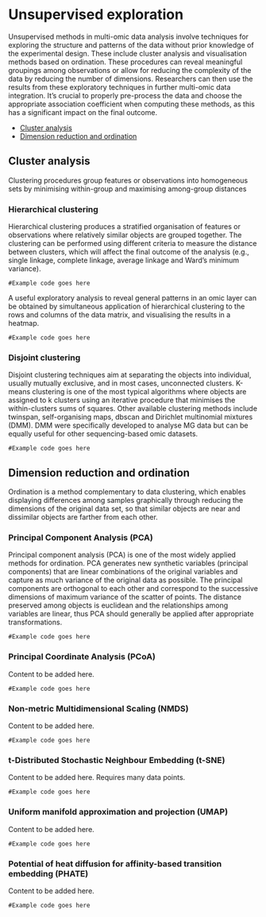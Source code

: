 # Unsupervised exploration

Unsupervised methods in multi-omic data analysis involve techniques for exploring the structure and patterns of the data without prior knowledge of the experimental design. These include cluster analysis and visualisation methods based on ordination. These procedures can reveal meaningful groupings among observations or allow for reducing the complexity of the data by reducing the number of dimensions. Researchers can then use the results from these exploratory techniques in further multi-omic data integration. It's crucial to properly pre-process the data and choose the appropriate association coefficient when computing these methods, as this has a significant impact on the final outcome.

* [Cluster analysis](#cluster-analysis)
* [Dimension reduction and ordination](#dimension-reduction-ordination)

## Cluster analysis {#cluster-analysis}

Clustering procedures group features or observations into homogeneous sets by minimising within-group and maximising among-group distances

### Hierarchical clustering {#hierarchical-clustering}

Hierarchical clustering produces a stratified organisation of features or observations where relatively similar objects are grouped together. The clustering can be performed using different criteria to measure the distance between clusters, which will affect the final outcome of the analysis (e.g., single linkage, complete linkage, average linkage and Ward’s minimum variance).

```
#Example code goes here
```

A useful exploratory analysis to reveal general patterns in an omic layer can be obtained by simultaneous application of hierarchical clustering to the rows and columns of the data matrix, and visualising the results in a heatmap.

```
#Example code goes here
```

### Disjoint clustering {#disjoint-clustering}

Disjoint clustering techniques aim at separating the objects into individual, usually mutually exclusive, and in most cases, unconnected clusters. K-means clustering is one of the most typical algorithms where objects are assigned to k clusters using an iterative procedure that minimises the within-clusters sums of squares. Other available clustering methods include twinspan, self-organising maps, dbscan and Dirichlet multinomial mixtures (DMM). DMM were specifically developed to analyse MG data but can be equally useful for other sequencing-based omic datasets.

```
#Example code goes here
```

## Dimension reduction and ordination {#dimension-reduction-ordination}

Ordination is a method complementary to data clustering, which enables displaying differences among samples graphically through reducing the dimensions of the original data set, so that similar objects are near and dissimilar objects are farther from each other.

### Principal Component Analysis (PCA) {#pca}

Principal component analysis (PCA) is one of the most widely applied methods for ordination. PCA generates new synthetic variables (principal components) that are linear combinations of the original variables and capture as much variance of the original data as possible. The principal components are orthogonal to each other and correspond to the successive dimensions of maximum variance of the scatter of points. The distance preserved among objects is euclidean and the relationships among variables are linear, thus PCA should generally be applied after appropriate transformations.

```
#Example code goes here
```

### Principal Coordinate Analysis (PCoA) {#pcoa}

Content to be added here.

```
#Example code goes here
```

### Non-metric Multidimensional Scaling (NMDS) {#nmds}

Content to be added here.

```
#Example code goes here
```

### t-Distributed Stochastic Neighbour Embedding (t-SNE) {#t-sne}

Content to be added here.
Requires many data points.

```
#Example code goes here
```

### Uniform manifold approximation and projection (UMAP) {#umap}

Content to be added here.

```
#Example code goes here
```

### Potential of heat diffusion for affinity-based transition embedding (PHATE) {#phate}

Content to be added here.

```
#Example code goes here
```
